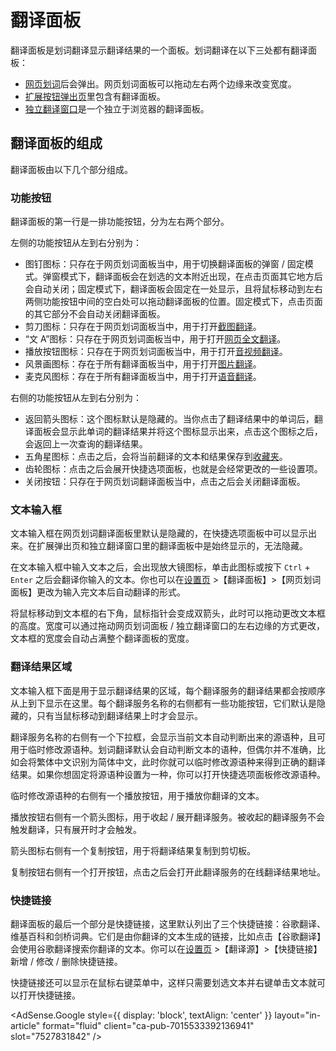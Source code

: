 
# 翻译面板

翻译面板是划词翻译显示翻译结果的一个面板。划词翻译在以下三处都有翻译面板：

- [网页划词](cross.mdx)后会弹出。网页划词面板可以拖动左右两个边缘来改变宽度。
- [扩展按钮弹出页](popup.mdx)里包含有翻译面板。
- [独立翻译窗口](standalone.mdx)是一个独立于浏览器的翻译面板。

## 翻译面板的组成

翻译面板由以下几个部分组成。

### 功能按钮

翻译面板的第一行是一排功能按钮，分为左右两个部分。

左侧的功能按钮从左到右分别为：

- 图钉图标：只存在于网页划词面板当中，用于切换翻译面板的弹窗 / 固定模式。弹窗模式下，翻译面板会在划选的文本附近出现，在点击页面其它地方后会自动关闭；固定模式下，翻译面板会固定在一处显示，且将鼠标移动到左右两侧功能按钮中间的空白处可以拖动翻译面板的位置。固定模式下，点击页面的其它部分不会自动关闭翻译面板。
- 剪刀图标：只存在于网页划词面板当中，用于打开[截图翻译](screenshot.mdx#screenshot)。
- “文 A”图标：只存在于网页划词面板当中，用于打开[网页全文翻译](page.mdx)。
- 播放按钮图标：只存在于网页划词面板当中，用于打开[音视频翻译](video.mdx)。
- 风景画图标：存在于所有翻译面板当中，用于打开[图片翻译](screenshot.mdx#image)。
- 麦克风图标：存在于所有翻译面板当中，用于打开[语音翻译](microphone.mdx)。

右侧的功能按钮从左到右分别为：

- 返回箭头图标：这个图标默认是隐藏的。当你点击了翻译结果中的单词后，翻译面板会显示此单词的翻译结果并将这个图标显示出来，点击这个图标之后，会返回上一次查询的翻译结果。
- 五角星图标：点击之后，会将当前翻译的文本和结果保存到[收藏夹](fav.mdx)。
- 齿轮图标：点击之后会展开快捷选项面板，也就是会经常更改的一些设置项。
- 关闭按钮：只存在于网页划词翻译面板当中，点击之后会关闭翻译面板。

### 文本输入框

文本输入框在网页划词翻译面板里默认是隐藏的，在快捷选项面板中可以显示出来。在扩展弹出页和独立翻译窗口里的翻译面板中是始终显示的，无法隐藏。

在文本输入框中输入文本之后，会出现放大镜图标，单击此图标或按下 `Ctrl` + `Enter` 之后会翻译你输入的文本。你也可以在[设置页](options.mdx) >【翻译面板】>【网页划词面板】更改为输入完文本后自动翻译的形式。

将鼠标移动到文本框的右下角，鼠标指针会变成双箭头，此时可以拖动更改文本框的高度。宽度可以通过拖动网页划词面板 / 独立翻译窗口的左右边缘的方式更改，文本框的宽度会自动占满整个翻译面板的宽度。

### 翻译结果区域

文本输入框下面是用于显示翻译结果的区域，每个翻译服务的翻译结果都会按顺序从上到下显示在这里。每个翻译服务名称的右侧都有一些功能按钮，它们默认是隐藏的，只有当鼠标移动到翻译结果上时才会显示。

翻译服务名称的右侧有一个下拉框，会显示当前文本自动判断出来的源语种，且可用于临时修改源语种。划词翻译默认会自动判断文本的语种，但偶尔并不准确，比如会将繁体中文识别为简体中文，此时你就可以临时修改源语种来得到正确的翻译结果。如果你想固定将源语种设置为一种，你可以打开快捷选项面板修改源语种。

临时修改源语种的右侧有一个播放按钮，用于播放你翻译的文本。

播放按钮右侧有一个箭头图标，用于收起 / 展开翻译服务。被收起的翻译服务不会触发翻译，只有展开时才会触发。

箭头图标右侧有一个复制按钮，用于将翻译结果复制到剪切板。

复制按钮右侧有一个打开按钮，点击之后会打开此翻译服务的在线翻译结果地址。

### 快捷链接

翻译面板的最后一个部分是快捷链接，这里默认列出了三个快捷链接：谷歌翻译、维基百科和剑桥词典。它们是由你翻译的文本生成的链接，比如点击【谷歌翻译】会使用谷歌翻译搜索你翻译的文本。你可以在[设置页](options.mdx) >【翻译源】>【快捷链接】新增 / 修改 / 删除快捷链接。

快捷链接还可以显示在鼠标右键菜单中，这样只需要划选文本并右键单击文本就可以打开快捷链接。

<AdSense.Google
  style={{ display: 'block', textAlign: 'center' }}
  layout="in-article"
  format="fluid"
  client="ca-pub-7015533392136941"
  slot="7527831842"
/>
